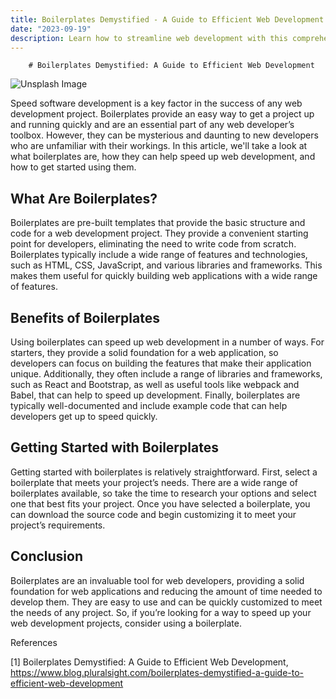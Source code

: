 ```yaml
---
title: Boilerplates Demystified - A Guide to Efficient Web Development
date: "2023-09-19"
description: Learn how to streamline web development with this comprehensive guide to boilerplates. Discover the power of efficient coding and unlock the potential of your projects.
---
```

        # Boilerplates Demystified: A Guide to Efficient Web Development
![Unsplash Image](https://images.unsplash.com/photo-1573483281551-18fcf21a1844?crop=entropy&cs=tinysrgb&fit=max&fm=jpg&ixid=M3w1MDMzNDF8MHwxfHJhbmRvbXx8fHx8fHx8fDE2OTUxMjcyMTh8&ixlib=rb-4.0.3&q=80&w=1080)

Speed software development is a key factor in the success of any web development project. Boilerplates provide an easy way to get a project up and running quickly and are an essential part of any web developer’s toolbox. However, they can be mysterious and daunting to new developers who are unfamiliar with their workings. In this article, we'll take a look at what boilerplates are, how they can help speed up web development, and how to get started using them.

## What Are Boilerplates?

Boilerplates are pre-built templates that provide the basic structure and code for a web development project. They provide a convenient starting point for developers, eliminating the need to write code from scratch. Boilerplates typically include a wide range of features and technologies, such as HTML, CSS, JavaScript, and various libraries and frameworks. This makes them useful for quickly building web applications with a wide range of features.

## Benefits of Boilerplates

Using boilerplates can speed up web development in a number of ways. For starters, they provide a solid foundation for a web application, so developers can focus on building the features that make their application unique. Additionally, they often include a range of libraries and frameworks, such as React and Bootstrap, as well as useful tools like webpack and Babel, that can help to speed up development. Finally, boilerplates are typically well-documented and include example code that can help developers get up to speed quickly.

## Getting Started with Boilerplates

Getting started with boilerplates is relatively straightforward. First, select a boilerplate that meets your project’s needs. There are a wide range of boilerplates available, so take the time to research your options and select one that best fits your project. Once you have selected a boilerplate, you can download the source code and begin customizing it to meet your project’s requirements.

## Conclusion

Boilerplates are an invaluable tool for web developers, providing a solid foundation for web applications and reducing the amount of time needed to develop them. They are easy to use and can be quickly customized to meet the needs of any project. So, if you’re looking for a way to speed up your web development projects, consider using a boilerplate.

References

[1] Boilerplates Demystified: A Guide to Efficient Web Development, https://www.blog.pluralsight.com/boilerplates-demystified-a-guide-to-efficient-web-development
